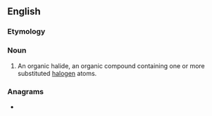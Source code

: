 ==English==

===Etymology===
{{prefix|organo|halide|lang=en}}

===Noun===
{{en-noun}}

# {{lb|en|organic compound}} An organic halide, an organic compound containing one or more substituted [[halogen]] atoms.

===Anagrams===
* {{anagrams|en|radiohalogen}}